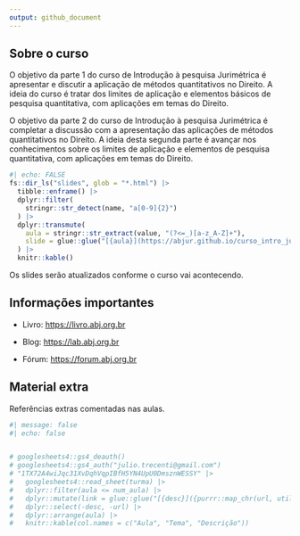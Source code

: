 ```yaml
---
output: github_document
---
```


## Sobre o curso

O objetivo da parte 1 do curso de Introdução à pesquisa Jurimétrica é apresentar e discutir a aplicação de métodos quantitativos no Direito. A ideia do curso é tratar dos limites de aplicação e elementos básicos de pesquisa quantitativa, com aplicações em temas do Direito.

O objetivo da parte 2 do curso de Introdução à pesquisa Jurimétrica é completar a discussão com a apresentação das aplicações de métodos quantitativos no Direito. A ideia desta segunda parte é avançar nos conhecimentos sobre os limites de aplicação e elementos de pesquisa quantitativa, com aplicações em temas do Direito.

```r
#| echo: FALSE
fs::dir_ls("slides", glob = "*.html") |> 
  tibble::enframe() |> 
  dplyr::filter(
    stringr::str_detect(name, "a[0-9]{2}")
  ) |> 
  dplyr::transmute(
    aula = stringr::str_extract(value, "(?<=_)[a-z_A-Z]+"),
    slide = glue::glue("[{aula}](https://abjur.github.io/curso_intro_jurimetria/{aula})")
  ) |> 
  knitr::kable()
```

Os slides serão atualizados conforme o curso vai acontecendo.

## Informações importantes

- Livro: [https://livro.abj.org.br](https://livro.abj.org.br)

- Blog: [https://lab.abj.org.br](https://lab.abj.org.br)

- Fórum: [https://forum.abj.org.br](https://forum.abj.org.br)


## Material extra

Referências extras comentadas nas aulas.

```r
#| message: false
#| echo: false


# googlesheets4::gs4_deauth()
# googlesheets4::gs4_auth("julio.trecenti@gmail.com")
# "1TX72A4wiJqc31XvDqhVqpIBfH5YN4UpU0DmsznWESSY" |> 
#   googlesheets4::read_sheet(turma) |>
#   dplyr::filter(aula <= num_aula) |> 
#   dplyr::mutate(link = glue::glue("[{desc}]({purrr::map_chr(url, utils::URLencode)})")) |>
#   dplyr::select(-desc, -url) |>
#   dplyr::arrange(aula) |> 
#   knitr::kable(col.names = c("Aula", "Tema", "Descrição"))
```
